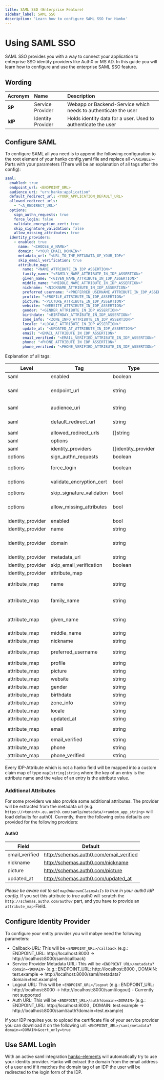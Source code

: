 ```yaml
---
title: SAML SSO (Enterprise Feature)
sidebar_label: SAML SSO
description: 'Learn how to configure SAML SSO for Hanko'
---
```



# Using SAML SSO

SAML SSO provides you with a way to connect your application to enterprise SSO identity providers like Auth0 or MS AD.
In this guide you will learn how to configure and use the enterprise SAML SSO feature.

## Wording

| Acronym | Name              | Description                                                    |
|:--------|:------------------|:---------------------------------------------------------------|
| **SP**  | Service Provider  | Webapp or Backend-Service which needs to authenticate the user |
| **IdP** | Identity Provider | Holds identity data for a user. Used to authenticate the user  |

## Configure SAML

To configure SAML all you need is to append the following configuration to the root element of your hanko config.yaml file
and replace all `<VARIABLE>`-Parts with your parameters (There will be an explanation of all tags after the config):

``` yaml showLineNumbers
saml:
  enabled: true
  endpoint_url: <ENDPOINT_URL>
  audience_uri: "urn:hanko:application"
  default_redirect_url: <YOUR_APPLICATION_DEFAULT_URL>
  allowed_redirect_urls:
    - "<A_REDIRECT_URL>"
  options:
    sign_authn_requests: true
    force_login: false
    validate_encryption_cert: true
    skip_signature_validation: false
    allow_missing_attributes: true
  identity_providers:
    - enabled: true
      name: "<CHOOSE_A_NAME>"
      domain: "<YOUR_EMAIL_DOMAIN>"
      metadata_url: "<URL_TO_THE_METADATA_OF_YOUR_IDP>"
      skip_email_verification: true
      attribute_map:
        name: "<NAME_ATTRIBUTE_IN_IDP_ASSERTION>"
        family_name: "<FAMILY_NAME_ATTRIBUTE_IN_IDP_ASSERTION>"
        given_name: "<GIVEN_NAME_ATTRIBUTE_IN_IDP_ASSERTION>"
        middle_name: "<MIDDLE_NAME_ATTRIBUTE_IN_IDP_ASSERTION>"
        nickname: "<NICKNAME_ATTRIBUTE_IN_IDP_ASSERTION>"
        preferred_username: "<PREFERRED_USERNAME_ATTRIBUTE_IN_IDP_ASSERTION>"
        profile: "<PROFILE_ATTRIBUTE_IN_IDP_ASSERTION>"
        picture: "<PICTURE_ATTRIBUTE_IN_IDP_ASSERTION>"
        website: "<WEBSITE_ATTRIBUTE_IN_IDP_ASSERTION>"
        gender: "<GENDER_ATTRIBUTE_IN_IDP_ASSERTION>"
        birthdate: "<BIRTHDAY_ATTRIBUTE_IN_IDP_ASSERTION>"
        zone_info: "<ZONE_INFO_ATTRIBUTE_IN_IDP_ASSERTION>"
        locale: "<LOCALE_ATTRIBUTE_IN_IDP_ASSERTION>"
        update_at: "<UPDATED_AT_ATTRIBUTE_IN_IDP_ASSERTION>"
        email: "<EMAIL_ATTRIBUTE_IN_IDP_ASSERTION>"
        email_verified: "<EMAIL_VERIFIED_ATTRIBUTE_IN_IDP_ASSERTION>"
        phone: "<PHONE_ATTRIBUTE_IN_IDP_ASSERTION>"
        phone_verified: "<PHONE_VERIFIED_ATTRIBUTE_IN_IDP_ASSERTION>"
```

Explanation of all tags:

| Level             | Tag                       | Type                | Explanation                                                                                                                                                     |
|-------------------|---------------------------|---------------------|-----------------------------------------------------------------------------------------------------------------------------------------------------------------|
| saml              | enabled                   | boolean             | Enables or disabled the saml api endpoints. Default: false                                                                                                      |
| saml              | endpoint_url              | string              | URL at which the SAML endpoints like metadata, callback, etc. are available (e.g. `http://example.com/api`). Will be provided as metadata for IDP               |
| saml              | audience_uri              | string              | Audience identifier. Should be unique to your app. Will be provided as metadata for IDP                                                                         |
| saml              | default_redirect_url      | string              | URL to which to redirect in case of errors or when no allowed_redirect_url is provided                                                                          |
| saml              | allowed_redirect_urls     | []string            | Array of URLs to which hanko is allowed to redirect.                                                                                                            |
| saml              | options                   |                     | Optional feature toggles for service provider operations                                                                                                        |
| saml              | identity_providers        | []identity_provider | Array of Identity Providers                                                                                                                                     |
| options           | sign_authn_requests       | boolean             | Toggle for signing initial authn requests. Default: true                                                                                                        |
| options           | force_login               | boolean             | Forces the IDP to always show a login window for the user. Default: false                                                                                       |
| options           | validate_encryption_cert  | bool                | Check if the certificate used for the encryption of the IDP responses is valid. Default: true                                                                   |
| options           | skip_signature_validation | bool                | Skip checking if the signature of a IDP response is valid. Default: false                                                                                       |
| options           | allow_missing_attributes  | bool                | allows missing attributes (e.g. the IDP specifies an phone attribute in metadata but does not send it with a SAML Assertion Response). Default: false           |
| identity_provider | enabled                   | bool                | Activates or deactivates an identity provider. Default: false                                                                                                   |
| identity_provider | name                      | string              | Easy identifiable name of a provider                                                                                                                            |
| identity_provider | domain                    | string              | At login the domain will be extracted from the users email address and then used to identify the idp to use. This tag defines for which domain the idp is used. |
| identity_provider | metadata_url              | string              | public URL where the API can fetch the IDP metadata.                                                                                                            |
| identity_provider | skip_email_verification   | boolean             | Toggles if the email_verified attribute will be checked. Default: false                                                                                         |
| identity_provider | attribute_map             |                     | Map of Attributes                                                                                                                                               |
| attribute_map     | name                      | string              | Maps a SAML Assertion Attribute to the name field in HANKO. Default Value: `http://schemas.xmlsoap.org/ws/2005/05/identity/claims/name`                         |
| attribute_map     | family_name               | string              | Maps a SAML Assertion Attribute to the family name field in HANKO. Default Value: `http://schemas.xmlsoap.org/ws/2005/05/identity/claims/surname`               |
| attribute_map     | given_name                | string              | Maps a SAML Assertion Attribute to the given name field in HANKO. Default Value: `http://schemas.xmlsoap.org/ws/2005/05/identity/claims/givenname`              |
| attribute_map     | middle_name               | string              | Maps a SAML Assertion Attribute to the middle name field in HANKO.                                                                                              |
| attribute_map     | nickname                  | string              | Maps a SAML Assertion Attribute to the nickname field in HANKO.                                                                                                 |
| attribute_map     | preferred_username        | string              | Maps a SAML Assertion Attribute to the preferred_username field in HANKO.                                                                                       |
| attribute_map     | profile                   | string              | Maps a SAML Assertion Attribute to the profile field in HANKO.                                                                                                  |
| attribute_map     | picture                   | string              | Maps a SAML Assertion Attribute to the picture field in HANKO.                                                                                                  |
| attribute_map     | website                   | string              | Maps a SAML Assertion Attribute to the website field in HANKO.                                                                                                  |
| attribute_map     | gender                    | string              | Maps a SAML Assertion Attribute to the gender field in HANKO.                                                                                                   |
| attribute_map     | birthdate                 | string              | Maps a SAML Assertion Attribute to the birthdate field in HANKO.                                                                                                |
| attribute_map     | zone_info                 | string              | Maps a SAML Assertion Attribute to the zone_info field in HANKO.                                                                                                |
| attribute_map     | locale                    | string              | Maps a SAML Assertion Attribute to the locale field in HANKO.                                                                                                   |
| attribute_map     | updated_at                | string              | Maps a SAML Assertion Attribute to the updated_at field in HANKO.                                                                                               |
| attribute_map     | email                     | string              | Maps a SAML Assertion Attribute to the email field in HANKO. Default: `http://schemas.xmlsoap.org/ws/2005/05/identity/claims/emailaddress`                      |
| attribute_map     | email_verified            | string              | Maps a SAML Assertion Attribute to the email_verified field in HANKO.                                                                                           |
| attribute_map     | phone                     | string              | Maps a SAML Assertion Attribute to the phone field in HANKO.                                                                                                    |
| attribute_map     | phone_verified            | string              | Maps a SAML Assertion Attribute to the phone_verified field in HANKO.                                                                                           |

Every IDP-Attribute which is not a hanko field will be mapped into a custom claim map of type `map[string]string` where the key of an entry is the attribute name and the value of an entry is the attribute value.

### Additional Attributes
For some providers we also provide some additional attributes. The provider will be extracted from the metadata url (e.g. `https://<tenant>.eu.auth0.com/samlp/metadata/<random_app_string>` will load defaults for auth0).
Currently, there the following extra defaults are provided for the following providers:

#### Auth0
| Field          | Default                                 |
|----------------|-----------------------------------------|
| email_verified | http://schemas.auth0.com/email_verified |
| nickname       | http://schemas.auth0.com/nickname       |
| picture        | http://schemas.auth0.com/picture        |
| updated_at     | http://schemas.auth0.com/updated_at     |

*Please be aware not to set `mapUnknownClaimsAsIs` to true in your auth0 IdP config.* If you set this attribute to true auth0
will scratch the `http://schemas.auth0.com/auth0/` part, and you have to provide an `attribute_map`-Field.

## Configure Identity Provider

To configure your entity provider you will mabye need the following parameters:

* Callback-URL: This will be `<ENDPOINT_URL>/callback` (e.g.: ENDPOINT_URL: http://localhost:8000 -> http://localhost:8000/saml/callback)
* Service Provider Metadata URL: This will be `<ENDPOINT_URL>/metadata?domain=<DOMAIN>` (e.g.: ENDPOINT_URL: http://localhost:8000 , DOMAIN: test.example -> http://localhost:8000/saml/metadata?domain=test.example)
* Logout URL: This will be `<ENDPOINT_URL>/logout` (e.g.: ENDPOINT_URL: http://localhost:8000 -> http://localhost:8000/saml/logout) - Currently not supported
* Auth URL: This will be `<ENDPOINT_URL>/auth?domain=<DOMAIN>` (e.g.: ENDPOINT_URL: http://localhost:8000 , DOMAIN: test.example -> http://localhost:8000/saml/auth?domain=test.example)

If your IDP requires you to upload the certificate file of your service provider you can download it on the following url:
`<ENDPOINT_URL>/saml/metadata?domain=<DOMAIN>&cert_only=true`

## Use SAML Login

With an active saml integration [hanko-elements](https://github.com/teamhanko/hanko/blob/main/frontend/elements/README.md) will automatically try to use your identity provider. Hanko will extract
the domain from the email address of a user and if it matches the domain tag of an IDP the user will be redirected to
the login form of the IDP.
